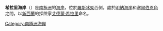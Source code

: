 {{NoteTA|1=zh-hans:希拉里;zh-hant:希拉里;}}
{{coord|79|20|S|161|0|E|source:GNIS|display=title}}

'''希拉里海岸'''（{{lang-en|Hillary Coast}}）是[[南極洲|南極洲]]的[[海岸|海岸]]，位於[[羅斯冰架|羅斯冰架]]西側，處於[[明納海崖|明納海崖]]和[[塞爾伯恩角|塞爾伯恩角]]之間，以[[新西蘭|新西蘭]]的探險家[[艾德蒙·希拉里|艾德蒙·希拉里]]命名。

{{Antarctica-geo-stub}}
[[Category:南極洲海岸|Category:南極洲海岸]]